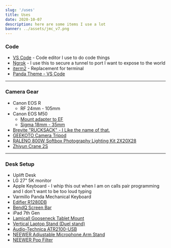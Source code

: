 ```yaml
---
slug: '/uses'
title: Uses
date: 2020-10-07
description: here are some items I use a lot
banner: ../assets/jmc_v7.png
---
```


### Code

- [VS Code](https://code.visualstudio.com/) - Code editor I use to do code things
- [Ngrok](https://ngrok.com/) - I use this to secure a tunnel to port I want to expose to the world
- [iterm2](https://www.iterm2.com/) - Replacement for terminal
- [Panda Theme - VS Code](https://marketplace.visualstudio.com/items?itemName=tinkertrain.theme-panda)

---

### Camera Gear

- Canon EOS R
  - RF 24mm - 105mm
- Canon EOS M50
  - [Mount adapter to EF](https://www.amazon.com/dp/B008NF8CEK?psc=1&ref=ppx_pop_dt_b_product_details)
  - [Sigma 18mm - 35mm](https://www.amazon.com/dp/B00DBL0NLQ?psc=1&ref=ppx_pop_dt_b_product_details)
- [Brevite "RUCKSACK" - I Like the name of that.](https://brevite.co/collections/backpacks/products/lightweight-photography-daypack)
- [GEEKOTO Camera Tripod](https://www.amazon.com/dp/B07GZJ2XRL?psc=1&ref=ppx_pop_dt_b_product_details)
- [RALENO 800W Softbox Photography Lighting Kit 2X20X28](https://www.amazon.com/dp/B07FNMHPBJ?psc=1&ref=ppx_pop_dt_b_product_details)
- [Zhiyun Crane 2S](https://www.amazon.com/gp/product/B08DFW4TG4/ref=ppx_yo_dt_b_asin_title_o00_s00?ie=UTF8&psc=1)

---

### Desk Setup

- Uplift Desk
- LG 27" 5K monitor
- Apple Keyboard - I whip this out when I am on calls pair programming and I don't want to be too loud typing
- Varmillo Panda Mechanical Keyboard
- [Edifier R1280DB](https://www.amazon.com/Edifier-R1280DB-Bluetooth-Bookshelf-Speakers/dp/B0719C132V/ref=sr_1_3?dchild=1&keywords=Edifier+R1280DB&qid=1602100337&s=electronics&sr=1-3)
- [BendQ Screen Bar](https://www.amazon.com/BenQ-ScreenBar-Auto-Dimming-Adjustment-ScreenBar_Black/dp/B076VNFZJG/ref=pd_lpo_60_t_1/132-0224512-7447965?_encoding=UTF8&pd_rd_i=B076VNFZJG&pd_rd_r=82e67064-3591-4b93-93df-2d5e899f6490&pd_rd_w=G8DDv&pd_rd_wg=GzKG8&pf_rd_p=7b36d496-f366-4631-94d3-61b87b52511b&pf_rd_r=1PKZS0Q8ZKR4T88ZWQD0&psc=1&refRID=1PKZS0Q8ZKR4T88ZWQD0)
- iPad 7th Gen
- [Lamicall Gooseneck Tablet Mount](https://www.amazon.com/Gooseneck-Tablet-Mount-Holder-Bed/dp/B07Y84SCR6/ref=sr_1_1?dchild=1&keywords=Gooseneck+Tablet+Mount+Holder+for+Bed+-+Lamicall+Flexible&qid=1602100557&s=electronics&sr=1-1)
- [Vertical Laptop Stand (Duel stand)](https://www.amazon.com/Black-Friday-Vertical-Laptop-Stand/dp/B07DBXNBKR/ref=sr_1_7?dchild=1&keywords=OkeMeeo&qid=1602100647&sr=8-7&th=1)
- [Audio-Technica ATR2100-USB](https://www.amazon.com/gp/product/B004QJOZS4/ref=ppx_yo_dt_b_search_asin_title?ie=UTF8&psc=1)
- [NEEWER Adjustable Microphone Arm Stand](https://www.amazon.com/gp/product/B00DY1F2CS/ref=ppx_yo_dt_b_search_asin_title?ie=UTF8&psc=1)
- [NEEWER Pop Filter](https://www.amazon.com/gp/product/B00ACFAULC/ref=ppx_yo_dt_b_search_asin_title?ie=UTF8&psc=1)
